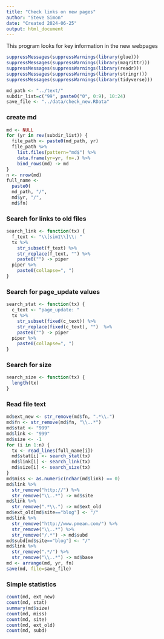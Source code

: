 ```yaml
---
title: "Check links on new pages"
author: "Steve Simon"
date: "Created 2024-06-25"
output: html_document
---
```

  
This program looks for key information in the new webpages

```r
suppressMessages(suppressWarnings(library(glue)))
suppressMessages(suppressWarnings(library(magrittr)))
suppressMessages(suppressWarnings(library(readr)))
suppressMessages(suppressWarnings(library(stringr)))
suppressMessages(suppressWarnings(library(tidyverse)))

md_path <- "../text/"
subdir_list=c("99", paste0("0", 0:9), 10:24)
save_file <- "../data/check_new.RData"
```

### create md

```r
md <- NULL
for (yr in rev(subdir_list)) {
  file_path <- paste0(md_path, yr)
  file_path %>%
    list.files(pattern="md$") %>%
    data.frame(yr=yr, fn=.) %>%
    bind_rows(md) -> md
}
n <- nrow(md)
full_name <-
  paste0(
  md_path, "/",
  md$yr, "/",
  md$fn)
```

### Search for links to old files

```r
search_link <- function(tx) {
  f_text <- "\\[sim1\\]\\: "
  tx %>%
    str_subset(f_text) %>%
    str_replace(f_text, "") %>%
    paste0("") -> piper
  piper %>%
    paste0(collapse=", ")
}
```

### Search for page_update values

```r
search_stat <- function(tx) {
  c_text <- "page_update: "
  tx %>%
    str_subset(fixed(c_text)) %>%
    str_replace(fixed(c_text), "")  %>%
    paste0("") -> piper
  piper %>%
    paste0(collapse=", ")
}
```

### Search for size

```r
search_size <- function(tx) {
  length(tx)
}
```

### Read file text

```r
md$ext_new <- str_remove(md$fn, ".*\\.")
md$fn <- str_remove(md$fn, "\\..*")
md$stat <- "999"
md$link <- "999"
md$size <- -1
for (i in 1:n) {
  tx <- read_lines(full_name[i])
  md$stat[i] <- search_stat(tx)
  md$link[i] <- search_link(tx)
  md$size[i] <- search_size(tx)
}
md$miss <- as.numeric(nchar(md$link) == 0)
md$link %>%
  str_remove("http://") %>%
  str_remove("\\..*") -> md$site
md$link %>%
  str_remove(".*\\.") -> md$ext_old
md$ext_old[md$site=="blog"] <- "/"
md$link %>%
  str_remove("http://www.pmean.com/") %>%
  str_remove("\\..*") %>%
  str_remove("/.*") -> md$subd
md$subd[md$site=="blog"] <- "/"
md$link %>%
  str_remove(".*/") %>%
  str_remove("\\..*") -> md$base
md <- arrange(md, yr, fn)
save(md, file=save_file)
```

### Simple statistics

```r
count(md, ext_new)
count(md, stat)
summary(md$size)
count(md, miss)
count(md, site)
count(md, ext_old)
count(md, subd)
```
